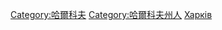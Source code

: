 {{Commonscat|People of Kharkiv}}

[[Category:哈爾科夫|Category:哈爾科夫]]
[[Category:哈爾科夫州人|Category:哈爾科夫州人]]
[[Category:烏克蘭各城市出身人物|Харків]]